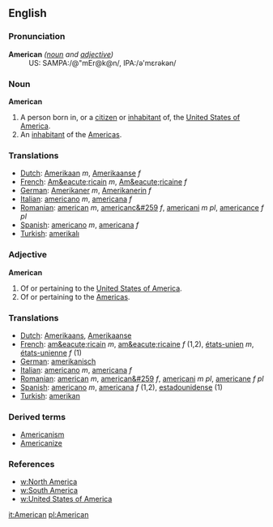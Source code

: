 ==English==

===Pronunciation===
;'''American''' ''([[noun]] and [[adjective]])''
:US: SAMPA:/@"mEr@k@n/, IPA:/&#601;'m&#603;r&#601;k&#601;n/

===Noun===

;'''American'''
#A person born in, or a [[citizen]] or [[inhabitant]] of, the [[United States of America]].
#An [[inhabitant]] of the [[America]]s.

=== Translations ===

*[[Dutch]]: [[Amerikaan]] ''m'', [[Amerikaanse]] ''f''
*[[French]]: [[Am&eacute;ricain]] ''m'', [[Am&eacute;ricaine]] ''f''
*[[German]]: [[Amerikaner]] ''m'', [[Amerikanerin]] ''f''
*[[Italian]]: [[americano]] ''m'', [[americana#Italian|americana]] ''f''
*[[Romanian]]: [[american]] ''m'', [[americanc&#259]] ''f'', [[americani]] ''m pl'', [[americance]] ''f pl''
*[[Spanish]]: [[americano]] ''m'', [[americana#Spanish|americana]] ''f''
*[[Turkish]]: [[amerikalı]]

=== Adjective ===

;'''American'''
#Of or pertaining to the [[United States of America]].
#Of or pertaining to the [[America]]s.

=== Translations ===

*[[Dutch]]: [[Amerikaans]], [[Amerikaanse]]
*[[French]]: [[am&eacute;ricain]] ''m'', [[am&eacute;ricaine]] ''f'' (1,2), [[états-unien]] ''m'', [[états-unienne]] ''f'' (1)
*[[German]]: [[amerikanisch]]
*[[Italian]]: [[americano]] ''m'', [[americana]] ''f''
*[[Romanian]]: [[american]] ''m'', [[american&#259]] ''f'', [[americani]] ''m pl'', [[americane]] ''f pl''
*[[Spanish]]: [[americano]] ''m'', [[americana]] ''f'' (1,2), [[estadounidense]] (1)
*[[Turkish]]: [[amerikan]]

===Derived terms===
*[[Americanism]]
*[[Americanize]]

=== References ===

*[[w:North America]]
*[[w:South America]]
*[[w:United States of America]]

[[it:American]]
[[pl:American]]